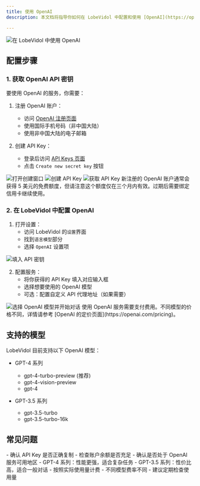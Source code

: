 ```yaml
---
title: 使用 OpenAI
description: 本文档将指导你如何在 LobeVidol 中配置和使用 [OpenAI](https://openai.com/) 的 AI 模型服务。OpenAI 提供了目前最先进的语言模型，包括 GPT-4 和 GPT-3.5 系列。

---
```


<Frame>
  <img 
    src="https://oss.vidol.chat/docs/2024/11/14ac82e21ddf26a1c172cdb0027d998c.png"
    alt="在 LobeVidol 中使用 OpenAI"
  />
</Frame>


## 配置步骤

### 1. 获取 OpenAI API 密钥

要使用 OpenAI 的服务，你需要：

1. 注册 OpenAI 账户：
   - 访问 [OpenAI 注册页面](https://platform.openai.com/signup)
   - 使用国际手机号码（非中国大陆）
   - 使用非中国大陆的电子邮箱
   
2. 创建 API Key：
   - 登录后访问 [API Keys 页面](https://platform.openai.com/api-keys)
   - 点击 `Create new secret key` 按钮

<Frame>
  <img 
    src="https://oss.vidol.chat/assets/24db23b1e193f3105f42e1c851900597.webp"
    alt="打开创建窗口"
  />
</Frame>

<Frame>
  <img 
    src="https://oss.vidol.chat/assets/876b70d34bd00241ba0bd5fe9ff76a06.webp"
    alt="创建 API Key"
  />
</Frame>

<Frame>
  <img 
    src="https://oss.vidol.chat/assets/1f38a1ff0ce00e95f72fbaddac754bbd.webp"
    alt="获取 API Key"
  />
</Frame>

<Warning>
  新注册的 OpenAI 账户通常会获得 5 美元的免费额度，但请注意这个额度仅在三个月内有效。过期后需要绑定信用卡继续使用。
</Warning>

### 2. 在 LobeVidol 中配置 OpenAI

1. 打开设置：
   - 访问 LobeVidol 的`设置`界面
   - 找到`语言模型`部分
   - 选择 `OpenAI` 设置项

<Frame>
  <img 
    src="https://oss.vidol.chat/assets/5c0b6ea48f3dd4d82e63ebebf8e247e0.webp"
    alt="填入 API 密钥"
  />
</Frame>

2. 配置服务：
   - 将你获得的 API Key 填入对应输入框
   - 选择想要使用的 OpenAI 模型
   - 可选：配置自定义 API 代理地址（如果需要）

<Frame>
  <img 
    src="https://oss.vidol.chat/assets/20de5d99f9538dc853c6a98094c89c2d.webp"
    alt="选择 OpenAI 模型并开始对话"
  />
</Frame>

<Warning>
  使用 OpenAI 服务需要支付费用。不同模型的价格不同，详情请参考 [OpenAI 的定价页面](https://openai.com/pricing)。
</Warning>

## 支持的模型

LobeVidol 目前支持以下 OpenAI 模型：

- GPT-4 系列
  - gpt-4-turbo-preview (推荐)
  - gpt-4-vision-preview
  - gpt-4
  
- GPT-3.5 系列
  - gpt-3.5-turbo
  - gpt-3.5-turbo-16k

## 常见问题

<Accordion title="API Key 无法使用？">
  - 确认 API Key 是否正确复制
  - 检查账户余额是否充足
  - 确认是否处于 OpenAI 服务可用地区
</Accordion>

<Accordion title="如何选择合适的模型？">
  - GPT-4 系列：性能更强，适合复杂任务
  - GPT-3.5 系列：性价比高，适合一般对话
</Accordion>

<Accordion title="计费问题">
  - 按照实际使用量计费
  - 不同模型费率不同
  - 建议定期检查使用量
</Accordion>
